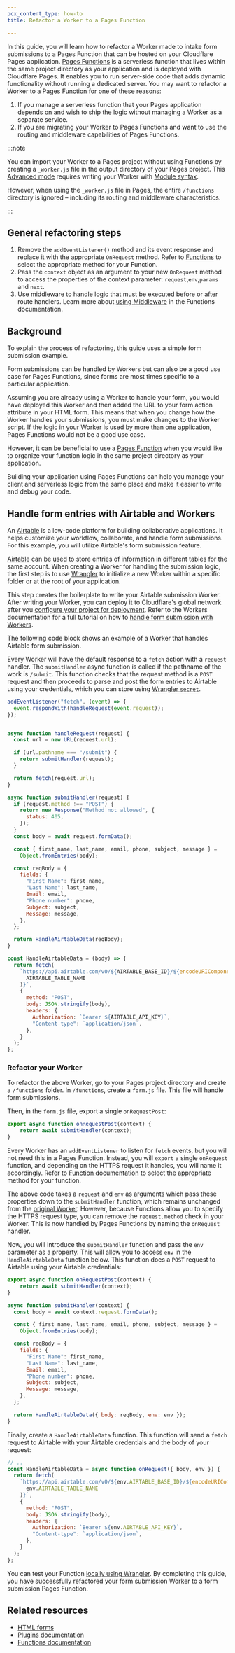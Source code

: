```yaml
---
pcx_content_type: how-to
title: Refactor a Worker to a Pages Function

---
```


In this guide, you will learn how to refactor a Worker made to intake form submissions to a Pages Function that can be hosted on your Cloudflare Pages application. [Pages Functions](/pages/functions/) is a serverless function that lives within the same project directory as your application and is deployed with Cloudflare Pages. It enables you to run server-side code that adds dynamic functionality without running a dedicated server. You may want to refactor a Worker to a Pages Function for one of these reasons:

1. If you manage a serverless function that your Pages application depends on and wish to ship the logic without managing a Worker as a separate service.
2. If you are migrating your Worker to Pages Functions and want to use the routing and middleware capabilities of Pages Functions.

:::note


You can import your Worker to a Pages project without using Functions by creating a `_worker.js` file in the output directory of your Pages project. This [Advanced mode](/pages/functions/advanced-mode/) requires writing your Worker with [Module syntax](/workers/reference/migrate-to-module-workers/).

However, when using the `_worker.js` file in Pages, the entire `/functions` directory is ignored – including its routing and middleware characteristics.


:::

## General refactoring steps

1. Remove the `addEventListener()` method and its event response and replace it with the appropriate `OnRequest` method. Refer to [Functions](/pages/functions/get-started/) to select the appropriate method for your Function.
2. Pass the `context` object as an argument to your new `OnRequest` method to access the properties of the context parameter: `request`,`env`,`params` and `next`.
3. Use middleware to handle logic that must be executed before or after route handlers. Learn more about [using Middleware](/pages/functions/middleware/) in the Functions documentation.

## Background

To explain the process of refactoring, this guide uses a simple form submission example.

Form submissions can be handled by Workers but can also be a good use case for Pages Functions, since forms are most times specific to a particular application.

Assuming you are already using a Worker to handle your form, you would have deployed this Worker and then added the URL to your form action attribute in your HTML form. This means that when you change how the Worker handles your submissions, you must make changes to the Worker script. If the logic in your Worker is used by more than one application, Pages Functions would not be a good use case.

However, it can be beneficial to use a [Pages Function](/pages/functions/) when you would like to organize your function logic in the same project directory as your application.

Building your application using Pages Functions can help you manage your client and serverless logic from the same place and make it easier to write and debug your code.

## Handle form entries with Airtable and Workers

An [Airtable](https://airtable.com/) is a low-code platform for building collaborative applications. It helps customize your workflow, collaborate, and handle form submissions. For this example, you will utilize Airtable's form submission feature.

[Airtable](https://airtable.com/) can be used to store entries of information in different tables for the same account. When creating a Worker for handling the submission logic, the first step is to use [Wrangler](/workers/wrangler/install-and-update/) to initialize a new Worker within a specific folder or at the root of your application.

This step creates the boilerplate to write your Airtable submission Worker. After writing your Worker, you can deploy it to Cloudflare's global network after you [configure your project for deployment](/workers/wrangler/configuration/). Refer to the Workers documentation for a full tutorial on how to [handle form submission with Workers](/workers/tutorials/handle-form-submissions-with-airtable/).

The following code block shows an example of a Worker that handles Airtable form submission.

Every Worker will have the default response to a `fetch` action with a `request` handler. The `submitHandler` async function is called if the pathname of the work is `/submit`. This function checks that the request method is a `POST` request and then proceeds to parse and post the form entries to Airtable using your credentials, which you can store using [Wrangler `secret`](/workers/wrangler/commands/#secret).

```js
addEventListener("fetch", (event) => {
  event.respondWith(handleRequest(event.request));
});


async function handleRequest(request) {
  const url = new URL(request.url);

  if (url.pathname === "/submit") {
    return submitHandler(request);
  }

  return fetch(request.url);
}

async function submitHandler(request) {
  if (request.method !== "POST") {
    return new Response("Method not allowed", {
      status: 405,
    });
  }
  const body = await request.formData();

  const { first_name, last_name, email, phone, subject, message } =
    Object.fromEntries(body);

  const reqBody = {
    fields: {
      "First Name": first_name,
      "Last Name": last_name,
      Email: email,
      "Phone number": phone,
      Subject: subject,
      Message: message,
    },
  };

  return HandleAirtableData(reqBody);
}

const HandleAirtableData = (body) => {
  return fetch(
    `https://api.airtable.com/v0/${AIRTABLE_BASE_ID}/${encodeURIComponent(
      AIRTABLE_TABLE_NAME
    )}`,
    {
      method: "POST",
      body: JSON.stringify(body),
      headers: {
        Authorization: `Bearer ${AIRTABLE_API_KEY}`,
        "Content-type": `application/json`,
      },
    }
  );
};
```

### Refactor your Worker

To refactor the above Worker, go to your Pages project directory and create a `/functions` folder. In `/functions`, create a `form.js` file. This file will handle form submissions.

Then, in the `form.js` file, export a single `onRequestPost`:

```js
export async function onRequestPost(context) {
	return await submitHandler(context);
}

```

Every Worker has an `addEventListener` to listen for `fetch` events, but you will not need this in a Pages Function. Instead, you will `export` a single `onRequest` function, and depending on the HTTPS request it handles, you will name it accordingly. Refer to [Function documentation](/pages/functions/get-started/) to select the appropriate method for your function.

The above code takes a `request` and `env` as arguments which pass these properties down to the `submitHandler` function, which remains unchanged from the [original Worker](#handle-form-entries-with-airtable-and-workers). However, because Functions allow you to specify the HTTPS request type, you can remove the `request.method` check in your Worker. This is now handled by Pages Functions by naming the `onRequest` handler.

Now, you will introduce the `submitHandler` function and pass the `env` parameter as a property. This will allow you to access `env` in the `HandleAirtableData` function below. This function does a `POST` request to Airtable using your Airtable credentials:

```js null {4,5,6,7,8,9,10,11,12,13,14,15,16,17,18,19,20,21,22}
export async function onRequestPost(context) {
	return await submitHandler(context);
}

async function submitHandler(context) {
  const body = await context.request.formData();

  const { first_name, last_name, email, phone, subject, message } =
    Object.fromEntries(body);

  const reqBody = {
    fields: {
      "First Name": first_name,
      "Last Name": last_name,
      Email: email,
      "Phone number": phone,
      Subject: subject,
      Message: message,
    },
  };

  return HandleAirtableData({ body: reqBody, env: env });
}
```

Finally, create a `HandleAirtableData` function. This function will send a `fetch` request to Airtable with your Airtable credentials and the body of your request:

```js
// ..
const HandleAirtableData = async function onRequest({ body, env }) {
  return fetch(
    `https://api.airtable.com/v0/${env.AIRTABLE_BASE_ID}/${encodeURIComponent(
      env.AIRTABLE_TABLE_NAME
    )}`,
    {
      method: "POST",
      body: JSON.stringify(body),
      headers: {
        Authorization: `Bearer ${env.AIRTABLE_API_KEY}`,
        "Content-type": `application/json`,
      },
    }
  );
};
```

You can test your Function [locally using Wrangler](/pages/functions/local-development/). By completing this guide, you have successfully refactored your form submission Worker to a form submission Pages Function.

## Related resources

* [HTML forms](/pages/tutorials/forms/)
* [Plugins documentation](/pages/functions/plugins/)
* [Functions documentation](/pages/functions/)
